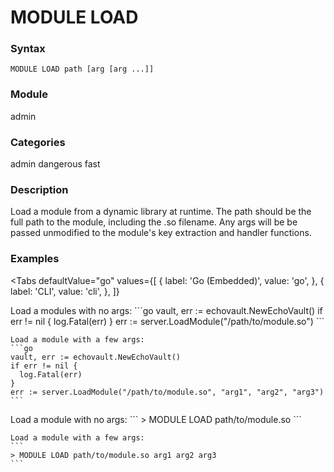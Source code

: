 
# MODULE LOAD

### Syntax
```
MODULE LOAD path [arg [arg ...]]
```

### Module
<span className="acl-category">admin</span>

### Categories
<span className="acl-category">admin</span>
<span className="acl-category">dangerous</span>
<span className="acl-category">fast</span>

### Description
Load a module from a dynamic library at runtime.
The path should be the full path to the module, including the .so filename. Any args will be be passed unmodified to the
module's key extraction and handler functions.

### Examples

<Tabs
  defaultValue="go"
  values={[
    { label: 'Go (Embedded)', value: 'go', },
    { label: 'CLI', value: 'cli', },
  ]}
>
  <TabItem value="go">
    Load a modules with no args:
    ```go
    vault, err := echovault.NewEchoVault()
    if err != nil {
      log.Fatal(err)
    }
    err := server.LoadModule("/path/to/module.so")
    ```

    Load a module with a few args:
    ```go
    vault, err := echovault.NewEchoVault()
    if err != nil {
      log.Fatal(err)
    }
    err := server.LoadModule("/path/to/module.so", "arg1", "arg2", "arg3")
    ```
  </TabItem>
  <TabItem value="cli">
    Load a module with no args:
    ```
    > MODULE LOAD path/to/module.so
    ```

    Load a module with a few args:
    ```
    > MODULE LOAD path/to/module.so arg1 arg2 arg3
    ```
  </TabItem>
</Tabs>
